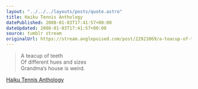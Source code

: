 ```yaml
---
layout: "../../../layouts/posts/quote.astro"
title: Haiku Tennis Anthology
datePublished: 2008-01-03T17:41:57+00:00
dateUpdated: 2008-01-03T17:41:57+00:00
source: tumblr stream
originalUrl: https://stream.anglepoised.com/post/22921069/a-teacup-of-teeth-of-different-hues-and-sizes
---
```


> A teacup of teeth<br />
> Of different hues and sizes<br />
> Grandma&rsquo;s house is weird.

[Haiku Tennis Anthology](http://orbyn.blogspot.com/2004/12/anthology.html)
